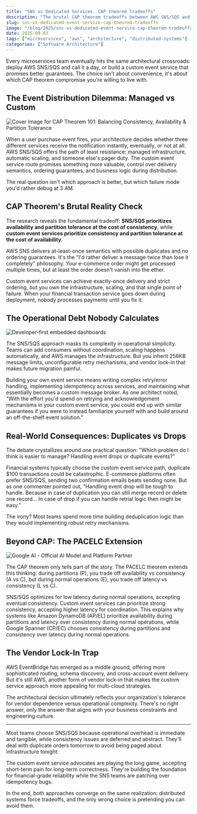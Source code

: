```yaml
---
title: "SNS vs Dedicated Services. CAP theorem tradeoffs"
description: "The brutal CAP theorem tradeoffs between AWS SNS/SQS and custom event services that nobody talks about"
slug: sns-vs-dedicated-event-service-cap-theorem-tradeoffs
image: "/blog/2025/sns-vs-dedicated-event-service-cap-theorem-tradeoffs.webp"
date: 2025-09-03
tags: ["microservices", "aws", "architecture", "distributed-systems"]
categories: ["Software Architecture"]
---
```


Every microservices team eventually hits the same architectural crossroads: deploy AWS SNS/SQS and call it a day, or build a custom event service that promises better guarantees. The choice isn't about convenience, it's about which CAP theorem compromise you're willing to live with.

## The Event Distribution Dilemma: Managed vs Custom

![Cover Image for CAP Theorem 101: Balancing Consistency, Availability & Partition Tolerance](SNSvsDedicatedEventService_CAPTheoremTradeoffsinMicroservices_https3A2F2Fdev-to-uploads.s3.amazonaws.com2Fuploads2Farticles2Fbv6gb5ol86nsixj43yzf.png)

When a user purchase event fires, your architecture decides whether three different services receive the notification instantly, eventually, or not at all. AWS SNS/SQS offers the path of least resistance: managed infrastructure, automatic scaling, and someone else's pager duty. The custom event service route promises something more valuable, control over delivery semantics, ordering guarantees, and business logic during distribution.

The real question isn't which approach is better, but which failure mode you'd rather debug at 3 AM.

## CAP Theorem's Brutal Reality Check

The research reveals the fundamental tradeoff: **SNS/SQS prioritizes availability and partition tolerance at the cost of consistency**, while **custom event services prioritize consistency and partition tolerance at the cost of availability**.

AWS SNS delivers at-least-once semantics with possible duplicates and no ordering guarantees. It's the "I'd rather deliver a message twice than lose it completely" philosophy. Your e-commerce order might get processed multiple times, but at least the order doesn't vanish into the ether.

Custom event services can achieve exactly-once delivery and strict ordering, but you own the infrastructure, scaling, and that single point of failure. When your financial transaction service goes down during deployment, nobody processes payments until you fix it.

## The Operational Debt Nobody Calculates

![Developer-first embedded dashboards](SNSvsDedicatedEventService_CAPTheoremTradeoffsinMicroservices_https3A2F2Fi.imgur.com2FNM5rf5L.png)

The SNS/SQS approach masks its complexity in operational simplicity. Teams can add consumers without coordination, scaling happens automatically, and AWS manages the infrastructure. But you inherit 256KB message limits, unconfigurable retry mechanisms, and vendor lock-in that makes future migration painful.

Building your own event service means writing complex retry/error handling, implementing idempotency across services, and maintaining what essentially becomes a custom message broker. As one architect noted, "With the effort you'd spend on retrying and acknowledgement mechanisms in your custom event service, you could end up with similar guarantees if you were to instead familiarize yourself with and build around an off-the-shelf event solution."

## Real-World Consequences: Duplicates vs Drops

The debate crystallizes around one practical question: "Which problem do I think is easier to manage? Handling event drops or duplicate events?"

Financial systems typically choose the custom event service path, duplicate $100 transactions could be catastrophic. E-commerce platforms often prefer SNS/SQS, sending two confirmation emails beats sending none. But as one commenter pointed out, "Handling event drop will be tough to handle. Because in case of duplication you can still merge record or delete one record... In case of drop if you can handle retrial logic then might be easy."

The irony? Most teams spend more time building deduplication logic than they would implementing robust retry mechanisms.

## Beyond CAP: The PACELC Extension

![Google AI - Official AI Model and Platform Partner](SNSvsDedicatedEventService_CAPTheoremTradeoffsinMicroservices_https3A2F2Fdev-to-uploads.s3.amazonaws.com2Fuploads2Farticles2Fxjlyhbdqehj3akhz166w.png)

The CAP theorem only tells part of the story. The PACELC theorem extends this thinking: during partitions (P), you trade off availability vs consistency (A vs C), but during normal operations (E), you trade off latency vs consistency (L vs C).

SNS/SQS optimizes for low latency during normal operations, accepting eventual consistency. Custom event services can prioritize strong consistency, accepting higher latency for coordination. This explains why systems like Amazon DynamoDB (AP/EL) prioritize availability during partitions and latency over consistency during normal operations, while Google Spanner (CP/EC) chooses consistency during partitions and consistency over latency during normal operations.

## The Vendor Lock-In Trap

AWS EventBridge has emerged as a middle ground, offering more sophisticated routing, schema discovery, and cross-account event delivery. But it's still AWS, another form of vendor lock-in that makes the custom service approach more appealing for multi-cloud strategies.

The architectural decision ultimately reflects your organization's tolerance for vendor dependence versus operational complexity. There's no right answer, only the answer that aligns with your business constraints and engineering culture.

---

Most teams choose SNS/SQS because operational overhead is immediate and tangible, while consistency issues are deferred and abstract. They'll deal with duplicate orders tomorrow to avoid being paged about infrastructure tonight.

The custom event service advocates are playing the long game, accepting short-term pain for long-term correctness. They're building the foundation for financial-grade reliability while the SNS teams are patching over idempotency bugs.

In the end, both approaches converge on the same realization: distributed systems force tradeoffs, and the only wrong choice is pretending you can avoid them.
